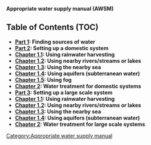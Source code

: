 '''Appropriate water supply manual (AWSM)'''

== Table of Contents (TOC) ==
*'''[[Appropriate water supply manual 1|Part 1]]: Finding sources of water'''
*'''[[Appropriate water supply manual 2|Part 2]]: Setting up a domestic system'''
*'''[[Appropriate water supply manual 2.11|Chapter 1.1]]: Using rainwater harvesting'''
*'''[[Appropriate water supply manual 2.12|Chapter 1.2]]: Using nearby rivers/streams or lakes'''
*'''[[Appropriate water supply manual 2.13|Chapter 1.3]]: Using the nearby sea'''
*'''[[Appropriate water supply manual 2.14|Chapter 1.4]]: Using aquifers (subterranean water)'''
*'''[[Appropriate water supply manual 2.15|Chapter 1.5]]: Using fog'''
*'''[[Appropriate water supply manual 2.2|Chapter 2]]: Water treatment for domestic systems'''
*'''[[Appropriate water supply manual 3|Part 3]]: Setting up a large scale system'''
*'''[[Appropriate water supply manual 3.11|Chapter 1.1]]: Using rainwater harvesting'''
*'''[[Appropriate water supply manual 3.12|Chapter 1.2]]: Using nearby rivers/streams or lakes'''
*'''[[Appropriate water supply manual 3.13|Chapter 1.3]]: Using the nearby sea'''
*'''[[Appropriate water supply manual 3.14|Chapter 1.4]]: Using aquifers (subterranean water)'''
*'''[[Appropriate water supply manual 3.2|Chapter 2]]: Water treatment for large scale systems'''

[[Category:Appropriate water supply manual]]